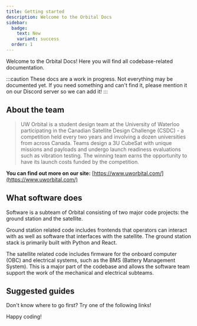 ```yaml
---
title: Getting started
description: Welcome to the Orbital Docs
sidebar:
  badge:
    text: New
    variant: success
  order: 1
---
```


Welcome to the Orbital Docs! Here you will find all codebase-related documentation.

:::caution
These docs are a work in progress. Not everything may be documented yet. If you need something and can't find it, please mention it on our Discord server so we can add it!
:::

## About the team
> UW Orbital is a student design team at the University of Waterloo participating in the Canadian Satellite Design Challenge (CSDC) - a competition held every two years and involving a dozen universities from across Canada. Teams design a 3U CubeSat with unique missions and payloads and undergo launch readiness evaluations such as vibration testing. The winning team earns the opportunity to have its launch costs funded by the competition.

**You can find out more on our site:** [https://www.uworbital.com/](https://www.uworbital.com/)

## What software does
Software is a subteam of Orbital consisting of two major code projects: the ground station and the satellite.

Ground station related code includes frontends that operators can interact with as well as software that interfaces with the satellite. The ground station stack is primarily built with Python and React.

The satellite related code includes firmware for the onboard computer (OBC) and electrical systems, such as the BMS (Battery Management System). This is a major part of the codebase and allows the software team support the work of the mechanical and electrical subteams.

## Suggested guides
Don't know where to go first? Try one of the following links!

<LinkCard title="Building the OBC firmware" href="/OBC-firmware/builds/build-obc/" />
<LinkCard title="Building the ground station" href="/OBC-firmware/builds/build-gs/" />
<LinkCard title="Style guide" href="/OBC-firmware/getting-started/style-guide/" />
<LinkCard title="File structure overview" href="/OBC-firmware/getting-started/file-structure/" />

Happy coding!
